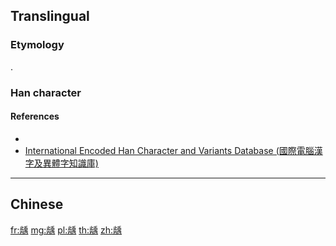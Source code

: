 {{character info/new}}
{{also|齲}}
==Translingual==

===Etymology===
{{Han simp|齲|f=齒|t=齿}}.

===Han character===
{{Han char|rn=211|rad=齿|as=9|sn=17|canj=YUHLB|four=22727|ids=⿰齿禹}}

====References====
* {{Han ref|hdz=74798.02|uh=9F8B}}
* [http://chardb.iis.sinica.edu.tw/char/27672 International Encoded Han Character and Variants Database (國際電腦漢字及異體字知識庫)]

----

==Chinese==
{{zh-see|齲}}

[[fr:龋]]
[[mg:龋]]
[[pl:龋]]
[[th:龋]]
[[zh:龋]]